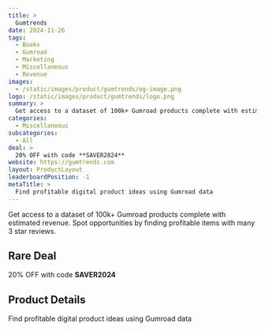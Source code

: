```yaml
---
title: >
  Gumtrends
date: 2024-11-26
tags:
  - Books
  - Gumroad
  - Marketing
  - Miscellaneous
  - Revenue
images:
  - /static/images/product/gumtrends/og-image.png
logo: /static/images/product/gumtrends/logo.png
summary: >
  Get access to a dataset of 100k+ Gumroad products complete with estimated revenue. Spot opportunities by finding profitable items with many 3 star reviews.
categories:
  - Miscellaneous
subcategories:
  - All
deal: >
  20% OFF with code **SAVER2024**
website: https://gumtrends.com
layout: ProductLayout
leaderboardPosition: -1
metaTitle: >
  Find profitable digital product ideas using Gumroad data
---
```

Get access to a dataset of 100k+ Gumroad products complete with estimated revenue. Spot opportunities by finding profitable items with many 3 star reviews.

## Rare Deal

20% OFF with code **SAVER2024**

## Product Details

Find profitable digital product ideas using Gumroad data


